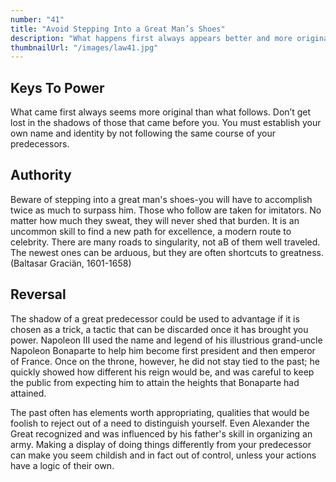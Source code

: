 ```yaml
---
number: "41"
title: "Avoid Stepping Into a Great Man’s Shoes"
description: "What happens first always appears better and more original than what comes after. If you succeed a great man or have a famous parent, you will have to accomplish double their achievements to outshine them. Do not get lost in their shadow, or stuck in a past not oJ your own making: Establish your own name and identity by changing course. Slay the overbearing father, disparage his legacy, and gain power by shining in your own way."
thumbnailUrl: "/images/law41.jpg"
---
```


## Keys To Power

What came first always seems more original than what follows. Don’t get lost in the shadows of those that came before you. You must establish your own name and identity by not following the same course of your predecessors.

## Authority

Beware of stepping into a great man's shoes-you will have to accomplish twice as much to surpass him. Those who follow are taken for imitators. No matter how much they sweat, they will never shed that burden. It is an uncommon skill to find a new path for excellence, a modern route to celebrity. There are many roads to singularity, not aB of them well traveled. The newest ones can be arduous, but they are often shortcuts to greatness. (Baltasar Graciän, 1601-1658)

## Reversal

The shadow of a great predecessor could be used to advantage if it is chosen as a trick, a tactic that can be discarded once it has brought you power. Napoleon III used the name and legend of his illustrious grand-uncle Napoleon Bonaparte to help him become first president and then emperor of France. Once on the throne, however, he did not stay tied to the past; he quickly showed how different his reign would be, and was careful to keep the public from expecting him to attain the heights that Bonaparte had attained.

The past often has elements worth appropriating, qualities that would be foolish to reject out of a need to distinguish yourself. Even Alexander the Great recognized and was influenced by his father's skill in organizing an army. Making a display of doing things differently from your predecessor can make you seem childish and in fact out of control, unless your actions have a logic of their own.
